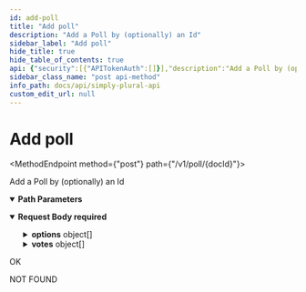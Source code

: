 ```yaml
---
id: add-poll
title: "Add poll"
description: "Add a Poll by (optionally) an Id"
sidebar_label: "Add poll"
hide_title: true
hide_table_of_contents: true
api: {"security":[{"APITokenAuth":[]}],"description":"Add a Poll by (optionally) an Id","parameters":[{"in":"path","name":"docId","schema":{"type":"string"},"required":true,"description":"String Id of the Poll"}],"requestBody":{"required":true,"content":{"application/json":{"schema":{"type":"object","properties":{"name":{"description":"Name of the poll","type":"string"},"desc":{"description":"Description of the poll","type":"string"},"allowAbstain":{"description":"Whether this poll allows abstained votes","type":"boolean"},"allowVeto":{"description":"Whether this poll allows veto votes","type":"boolean"},"custom":{"description":"Whether this poll is a custom vote with custom answers","type":"boolean"},"endTime":{"description":"Milliseconds since epoch for this timestamp/date"},"supportDescMarkdown":{"description":"Whether the description supports markdown"},"options":{"description":"The options of this poll (if custom poll)","type":"array","items":{"type":"object","properties":{"name":{"type":"string"},"color":{"type":"string"}}}},"votes":{"description":"Votes on the poll","type":"array","items":{"type":"object","properties":{"id":{"description":"ID of the member who votes","type":"string"},"comment":{"description":"Comment on the vote","type":"string"},"vote":{"description":"Option name that was voted (if not-custom, \"yes\", \"no\", \"veto\" or \"abstain\")","type":"string"}}}}},"title":"polls"}}}},"tags":["Polls"],"responses":{"200":{"description":"OK"},"404":{"description":"NOT FOUND"}},"method":"post","path":"/v1/poll/{docId}","servers":[{"url":"https://api.apparyllis.com"},{"url":"https://devapi.apparyllis.com"}],"securitySchemes":{"APITokenAuth":{"type":"apiKey","in":"header","name":"Authorization"}},"jsonRequestBodyExample":{"name":"string","desc":"string","allowAbstain":true,"allowVeto":true,"custom":true,"options":[{"name":"string","color":"string"}],"votes":[{"id":"string","comment":"string","vote":"string"}]},"info":{"title":"Simply Plural API","description":"This API reference documents the public api endpoints. You can see a list of all public endpoints here https://github.com/ApparyllisOrg/SimplyPluralApi/blob/release/src/api/v1/routes.ts","version":"1.0"},"postman":{"name":"Add poll","description":{"content":"Add a Poll by (optionally) an Id","type":"text/plain"},"url":{"path":["v1","poll",":docId"],"host":["{{baseUrl}}"],"query":[],"variable":[{"disabled":false,"description":{"content":"(Required) String Id of the Poll","type":"text/plain"},"type":"any","value":"","key":"docId"}]},"header":[{"key":"Content-Type","value":"application/json"}],"method":"POST","body":{"mode":"raw","raw":"\"\"","options":{"raw":{"language":"json"}}},"auth":{"type":"apikey","apikey":[{"type":"any","value":"Authorization","key":"key"},{"type":"any","value":"<API Key>","key":"value"},{"type":"any","value":"header","key":"in"}]}}}
sidebar_class_name: "post api-method"
info_path: docs/api/simply-plural-api
custom_edit_url: null
---
```



<h1 className={"openapi__heading"}>Add poll</h1>

<MethodEndpoint method={"post"} path={"/v1/poll/{docId}"}></MethodEndpoint>



Add a Poll by (optionally) an Id

<details style={{"marginBottom":"1rem"}} className={"openapi-markdown__details"} data-collapsed={false} open={true}><summary style={{}}><strong>Path Parameters</strong></summary><div><ul><ParamsItem className={"paramsItem"} param={{"in":"path","name":"docId","schema":{"type":"string"},"required":true,"description":"String Id of the Poll"}}></ParamsItem></ul></div></details><MimeTabs className={"openapi-tabs__mime"}><TabItem label={"application/json"} value={"application/json-schema"}><details style={{}} className={"openapi-markdown__details"} data-collapsed={false} open={true}><summary style={{"textAlign":"left"}}><strong>Request Body</strong><strong style={{"fontSize":"var(--ifm-code-font-size)","color":"var(--openapi-required)"}}> required</strong></summary><div style={{"textAlign":"left","marginLeft":"1rem"}}></div><ul style={{"marginLeft":"1rem"}}><SchemaItem collapsible={false} name={"name"} required={false} schemaName={"string"} qualifierMessage={undefined} schema={{"description":"Name of the poll","type":"string"}}></SchemaItem><SchemaItem collapsible={false} name={"desc"} required={false} schemaName={"string"} qualifierMessage={undefined} schema={{"description":"Description of the poll","type":"string"}}></SchemaItem><SchemaItem collapsible={false} name={"allowAbstain"} required={false} schemaName={"boolean"} qualifierMessage={undefined} schema={{"description":"Whether this poll allows abstained votes","type":"boolean"}}></SchemaItem><SchemaItem collapsible={false} name={"allowVeto"} required={false} schemaName={"boolean"} qualifierMessage={undefined} schema={{"description":"Whether this poll allows veto votes","type":"boolean"}}></SchemaItem><SchemaItem collapsible={false} name={"custom"} required={false} schemaName={"boolean"} qualifierMessage={undefined} schema={{"description":"Whether this poll is a custom vote with custom answers","type":"boolean"}}></SchemaItem><SchemaItem collapsible={false} name={"endTime"} required={false} schemaName={""} qualifierMessage={undefined} schema={{"description":"Milliseconds since epoch for this timestamp/date"}}></SchemaItem><SchemaItem collapsible={false} name={"supportDescMarkdown"} required={false} schemaName={""} qualifierMessage={undefined} schema={{"description":"Whether the description supports markdown"}}></SchemaItem><SchemaItem collapsible={true} className={"schemaItem"}><details style={{}} className={"openapi-markdown__details"}><summary style={{}}><strong>options</strong><span style={{"opacity":"0.6"}}> object[]</span></summary><div style={{"marginLeft":"1rem"}}><div style={{"marginTop":".5rem","marginBottom":".5rem"}}>

The options of this poll (if custom poll)

</div><li><div style={{"fontSize":"var(--ifm-code-font-size)","opacity":"0.6","marginLeft":"-.5rem","paddingBottom":".5rem"}}>Array [</div></li><SchemaItem collapsible={false} name={"name"} required={false} schemaName={"string"} qualifierMessage={undefined} schema={{"type":"string"}}></SchemaItem><SchemaItem collapsible={false} name={"color"} required={false} schemaName={"string"} qualifierMessage={undefined} schema={{"type":"string"}}></SchemaItem><li><div style={{"fontSize":"var(--ifm-code-font-size)","opacity":"0.6","marginLeft":"-.5rem"}}>]</div></li></div></details></SchemaItem><SchemaItem collapsible={true} className={"schemaItem"}><details style={{}} className={"openapi-markdown__details"}><summary style={{}}><strong>votes</strong><span style={{"opacity":"0.6"}}> object[]</span></summary><div style={{"marginLeft":"1rem"}}><div style={{"marginTop":".5rem","marginBottom":".5rem"}}>

Votes on the poll

</div><li><div style={{"fontSize":"var(--ifm-code-font-size)","opacity":"0.6","marginLeft":"-.5rem","paddingBottom":".5rem"}}>Array [</div></li><SchemaItem collapsible={false} name={"id"} required={false} schemaName={"string"} qualifierMessage={undefined} schema={{"description":"ID of the member who votes","type":"string"}}></SchemaItem><SchemaItem collapsible={false} name={"comment"} required={false} schemaName={"string"} qualifierMessage={undefined} schema={{"description":"Comment on the vote","type":"string"}}></SchemaItem><SchemaItem collapsible={false} name={"vote"} required={false} schemaName={"string"} qualifierMessage={undefined} schema={{"description":"Option name that was voted (if not-custom, \"yes\", \"no\", \"veto\" or \"abstain\")","type":"string"}}></SchemaItem><li><div style={{"fontSize":"var(--ifm-code-font-size)","opacity":"0.6","marginLeft":"-.5rem"}}>]</div></li></div></details></SchemaItem></ul></details></TabItem></MimeTabs><div><div><ApiTabs><TabItem label={"200"} value={"200"}><div>

OK

</div><div></div></TabItem><TabItem label={"404"} value={"404"}><div>

NOT FOUND

</div><div></div></TabItem></ApiTabs></div></div>